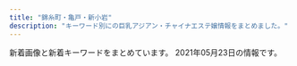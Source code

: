 ```yaml
---
title: "錦糸町・亀戸・新小岩"
description: "キーワード別にの巨乳アジアン・チャイナエステ嬢情報をまとめました。"
---
```


新着画像と新着キーワードをまとめています。
2021年05月23日の情報です。

<DmmAffiliateIns />
<KeywordTable
  shops={
    [
    {
        "station": "JR\u9326\u7cf8\u753a\u99c5\u5357\u53e3",
        "img_links": [
            "http://www.sherry.relaxjp.info/images/s_message.png",
            "http://www.sherry.relaxjp.info/images/m4.jpg",
            "http://www.sherry.relaxjp.info/images/s_news.png",
            "http://www.sherry.relaxjp.info/images/s_top_therapist.png",
            "http://www.sherry.relaxjp.info/images/slider-img001.jpg",
            "http://www.sherry.relaxjp.info/files/004.jpg",
            "http://www.sherry.relaxjp.info/files/005.jpg",
            "http://www.sherry.relaxjp.info/images/m6.jpg",
            "http://www.sherry.relaxjp.info/files/001.jpg",
            "http://www.sherry.relaxjp.info/images/slider-img002.jpg",
            "http://www.sherry.relaxjp.info/files/003.jpg",
            "http://www.sherry.relaxjp.info/files/002.jpg",
            "http://www.sherry.relaxjp.info/images/m1.jpg",
            "http://www.sherry.relaxjp.info/images/m3.jpg",
            "http://www.sherry.relaxjp.info/images/s_pickup.png",
            "http://www.sherry.relaxjp.info/images/m2.jpg"
        ],
        "keywords": {
            "C": 8,
            "D": 24,
            "88": 8,
            "G": 8,
            "86": 16,
            "87": 16
        },
        "name": "SHERRY",
        "url": "http://www.sherry.relaxjp.info/"
    },
    {
        "station": "JR\u65b0\u5c0f\u5ca9\u99c5\u5357\u53e3",
        "url": "http://el-grande.asia/",
        "keywords": {},
        "name": "\u30a8\u30eb\u30b0\u30e9\u30f3\u30c7-elgrande-",
        "img_links": [
            "http://el-grande.asia/img/btn_cast.png",
            "http://el-grande.asia/img/cast/baby-04.jpg",
            "http://el-grande.asia/img/cast/hana-01.jpg",
            "http://el-grande.asia/img/cast/lucy-03.jpg",
            "http://el-grande.asia/img/dagger.png",
            "http://el-grande.asia/img/cast/haru-02.jpg",
            "http://el-grande.asia/img/cast/sara-08.jpg",
            "http://el-grande.asia/img/cast/baby-01.jpg",
            "http://el-grande.asia/img/cast/haru-03.jpg",
            "http://el-grande.asia/img/interior/shower-4.jpg",
            "http://el-grande.asia/img/cast/hana-02.jpg",
            "http://el-grande.asia/img/cast/aki-04.jpg",
            "http://el-grande.asia/img/cast/aki-02.jpg",
            "http://el-grande.asia/img/cast/haru-01.jpg",
            "http://el-grande.asia/img/cast/ki-01.jpg",
            "http://el-grande.asia/img/cast/rey-02.jpg",
            "http://el-grande.asia/img/cast/lucy-01.jpg",
            "http://el-grande.asia/img/cast/mai-03.jpg",
            "http://el-grande.asia/img/cast/aki-03.jpg",
            "http://el-grande.asia/img/interior/corridor-1.jpg",
            "http://el-grande.asia/img/cast/baby-02.jpg",
            "http://el-grande.asia/img/cast/rey-04.jpg",
            "http://el-grande.asia/img/cast/hana-04.jpg",
            "http://el-grande.asia/img/interior/lobby-1.jpg",
            "http://el-grande.asia/img/cast/mai-01.jpg",
            "http://el-grande.asia/img/cast/hana-03.jpg",
            "http://el-grande.asia/img/cast/baby-03.jpg",
            "http://el-grande.asia/img/btn_interior.png",
            "http://el-grande.asia/img/cast/sara-05.jpg",
            "http://el-grande.asia/img/cast/ki-04.jpg",
            "http://el-grande.asia/img/btn_twitter.png",
            "http://el-grande.asia/img/cast/aki-01.jpg",
            "http://el-grande.asia/img/btn_top.png",
            "http://el-grande.asia/img/cast/ki-03.jpg",
            "http://el-grande.asia/img/cast/lucy-04.jpg",
            "http://el-grande.asia/img/cast/rey-01.jpg",
            "http://el-grande.asia/img/cast/sara-06.jpg",
            "http://el-grande.asia/img/cast/mai-04.jpg",
            "http://el-grande.asia/img/cast/haru-04.jpg",
            "http://el-grande.asia/img/cast/lucy-02.jpg",
            "http://el-grande.asia/img/cast/ki-02.jpg"
        ]
    },
    {
        "img_links": [],
        "name": "\u30b9\u30c1\u30e5\u30ef\u306e\u30b9\u30de\u30a4\u30eb",
        "station": "JR\u9326\u7cf8\u753a\u99c5\u5317\u53e3",
        "keywords": {},
        "url": "http://kinshicho-es.xyz/"
    },
    {
        "url": "http://www.kirara.este88.com/",
        "img_links": [
            "http://www.kirara.este88.com/images/sp-line.png",
            "http://www.kirara.este88.com/images/m-tel.png",
            "http://www.kirara.este88.com/gals/yuyu1.jpg",
            "http://www.kirara.este88.com/images/m-foot.png",
            "http://www.kirara.este88.com/gals/miya1.jpg",
            "http://www.kirara.este88.com/images/info.png",
            "http://www.kirara.este88.com/gals/nana1.jpg",
            "http://www.kirara.este88.com/gals/sora1.jpg",
            "http://www.kirara.este88.com/images/sp-staff-list.png",
            "http://www.kirara.este88.com/gals/haru1.jpg"
        ],
        "name": "\u304d\u3089\u3089",
        "station": "JR\u5c0f\u5ca9\u99c5\u5357\u53e3",
        "keywords": {
            "C": 6
        }
    },
    {
        "img_links": [
            "https://kinshicho-mensesthe.net/room/4-s.jpg",
            "https://kinshicho-mensesthe.net/staff2/saki-l1.jpg",
            "https://kinshicho-mensesthe.net/button/blog.png",
            "https://kinshicho-mensesthe.net/staff2/rui-l1.jpg",
            "https://kinshicho-mensesthe.net/staff2/sora-s1.jpg",
            "https://kinshicho-mensesthe.net/images/main1.jpg",
            "https://kinshicho-mensesthe.net/staff2/kokomi-s1.jpg",
            "https://kinshicho-mensesthe.net/room/5-s.jpg",
            "https://kinshicho-mensesthe.net/room/2-l.jpg",
            "https://kinshicho-mensesthe.net/staff2/haruka-l1.jpg",
            "https://kinshicho-mensesthe.net/images/flower.png",
            "https://kinshicho-mensesthe.net/mens-esthe-massage/2020/02/06/satomi-s1.jpg",
            "https://kinshicho-mensesthe.net/staff2/saki-s1.jpg",
            "https://kinshicho-mensesthe.net/mens-esthe-massage/2020/02/06/sora-s1.jpg",
            "https://kinshicho-mensesthe.net/staff2/sakura-l2.jpg",
            "https://kinshicho-mensesthe.net/room/3-s.jpg",
            "https://kinshicho-mensesthe.net/room/6-s.jpg",
            "https://kinshicho-mensesthe.net/room/1-l.jpg",
            "https://kinshicho-mensesthe.net/images/footer-r.png",
            "https://kinshicho-mensesthe.net/staff2/rui-s1.jpg",
            "https://kinshicho-mensesthe.net/images/clear.png",
            "https://kinshicho-mensesthe.net/staff2/yuki-s1.jpg",
            "https://kinshicho-mensesthe.net/room/4-l.jpg",
            "https://kinshicho-mensesthe.net/staff2/yumi-s1.jpg",
            "https://kinshicho-mensesthe.net/staff2/haruka-s1.jpg",
            "https://kinshicho-mensesthe.net/images/header3.png",
            "https://kinshicho-mensesthe.net/staff2/moe-s1.jpg",
            "https://kinshicho-mensesthe.net/button/staff.png",
            "https://kinshicho-mensesthe.net/room/esthe3.jpg",
            "https://kinshicho-mensesthe.net/mens-esthe-massage/2020/01/22/yuki-s1.jpg",
            "https://kinshicho-mensesthe.net/staff2/sora-l1.jpg",
            "https://kinshicho-mensesthe.net/staff2/kiki-l1.jpg",
            "https://kinshicho-mensesthe.net/staff2/yuka-s1.jpg",
            "https://kinshicho-mensesthe.net/room/6-l.jpg",
            "https://kinshicho-mensesthe.net/staff2/mai-s1.jpg",
            "https://kinshicho-mensesthe.net/staff2/mai-l1.jpg",
            "https://kinshicho-mensesthe.net/staff2/sakura-s2.jpg",
            "https://kinshicho-mensesthe.net/room/1-s.jpg",
            "https://kinshicho-mensesthe.net/mens-esthe-massage/2020/10/17/moe-s1.jpg",
            "https://kinshicho-mensesthe.net/images/qrcode.png",
            "https://kinshicho-mensesthe.net/room/esthe1.jpg",
            "https://kinshicho-mensesthe.net/staff2/rika-l1.jpg",
            "https://kinshicho-mensesthe.net/images/main-sp.jpg",
            "https://kinshicho-mensesthe.net/room/2-s.jpg",
            "https://kinshicho-mensesthe.net/room/esthe2.jpg",
            "https://kinshicho-mensesthe.net/staff2/sera-l1.jpg",
            "https://kinshicho-mensesthe.net/button/home.png",
            "https://kinshicho-mensesthe.net/staff2/satomi-l1.jpg",
            "https://kinshicho-mensesthe.net/images/camp.png",
            "https://kinshicho-mensesthe.net/staff2/satomi-s1.jpg",
            "https://kinshicho-mensesthe.net/staff2/rika-s1.jpg",
            "https://kinshicho-mensesthe.net/images/footer-l.png",
            "https://kinshicho-mensesthe.net/staff2/yumi-l1.jpg",
            "https://kinshicho-mensesthe.net/staff2/kiki-s1.jpg",
            "https://kinshicho-mensesthe.net/staff2/yuki-l1.jpg",
            "https://kinshicho-mensesthe.net/staff2/sera-s1.jpg",
            "https://kinshicho-mensesthe.net/room/5-l.jpg",
            "https://kinshicho-mensesthe.net/staff2/kokomi-l1.jpg",
            "https://kinshicho-mensesthe.net/room/3-l.jpg"
        ],
        "keywords": {
            "D": 126,
            "83": 14,
            "C": 70,
            "86": 28,
            "85": 98,
            "88": 14,
            "E": 14,
            "89": 14,
            "87": 28,
            "92": 14
        },
        "station": "JR\u9326\u7cf8\u753a\u99c5\u5317\u53e3",
        "url": "https://kinshicho-mensesthe.net/",
        "name": "KIRARA"
    },
    {
        "name": "\u3086\u304d",
        "station": "JR\u5c0f\u5ca9\u99c5\u5317\u53e3",
        "url": "http://www.sh-yuki.work/",
        "img_links": [
            "http://www.sh-yuki.work/uploads/200110/1-20011013245Y49.jpg",
            "http://www.sh-yuki.work/images/nbj2.jpg",
            "http://www.sh-yuki.work/uploads/200127/1-20012G02404310.jpg",
            "http://www.sh-yuki.work/uploads/200620/1-20062015425B54.jpg",
            "http://www.sh-yuki.work/uploads/191202/1-191202154021200.jpg",
            "http://www.sh-yuki.work/images/top.png",
            "http://www.sh-yuki.work/uploads/201215/1-201215145153M4.jpg",
            "http://www.sh-yuki.work/images/room3.jpg",
            "http://www.sh-yuki.work/images/lanmu3.jpg",
            "http://www.sh-yuki.work/uploads/191021/1-19102116361I39.jpg",
            "http://www.sh-yuki.work/uploads/201214/1-20121416231WV.jpg",
            "http://www.sh-yuki.work/images/s_staff.jpg",
            "http://www.sh-yuki.work/uploads/210216/1-210216154445506.jpg",
            "http://www.sh-yuki.work/uploads/190110/1-1Z110093529363.png",
            "http://www.sh-yuki.work/uploads/200620/1-200620154311K4.jpg",
            "http://www.sh-yuki.work/images/lanmu4.jpg",
            "http://www.sh-yuki.work/uploads/190105/1-1Z105143921224.jpg",
            "http://www.sh-yuki.work/uploads/191028/1-19102Q03S5a4.jpg",
            "http://www.sh-yuki.work/uploads/191006/1-191006105IM24.jpg",
            "http://www.sh-yuki.work/uploads/201214/1-201214162100347.jpg",
            "http://www.sh-yuki.work/images/s_news.jpg",
            "http://www.sh-yuki.work/uploads/200618/1-20061Q6342Y06.jpg",
            "http://www.sh-yuki.work/uploads/190105/1-1Z105143940E6.jpg",
            "http://www.sh-yuki.work/images/mobile.jpg",
            "http://www.sh-yuki.work/images/lanmu5.jpg",
            "http://www.sh-yuki.work/uploads/200713/1-200G3125135C2.jpg",
            "http://www.sh-yuki.work/uploads/200218/1-20021Q359301Q.jpg",
            "http://www.sh-yuki.work/images/lanmu2.jpg",
            "http://www.sh-yuki.work/uploads/190105/1-1Z105143R9539.jpg",
            "http://www.sh-yuki.work/uploads/190105/1-1Z1051440193X.jpg",
            "http://www.sh-yuki.work/uploads/191227/1-19122F93911958.jpg",
            "http://www.sh-yuki.work/uploads/191104/1-1911041I124915.jpg",
            "http://www.sh-yuki.work/images/end.png",
            "http://www.sh-yuki.work/images/room2.jpg",
            "http://www.sh-yuki.work/uploads/200218/1-20021Q3591A57.jpg",
            "http://www.sh-yuki.work/uploads/201215/1-201215145200113.jpg",
            "http://www.sh-yuki.work/uploads/200618/1-20061Q633094V.jpg",
            "http://www.sh-yuki.work/uploads/210216/1-210216154459443.jpg",
            "http://www.sh-yuki.work/uploads/191227/1-19122F94110460.jpg",
            "http://www.sh-yuki.work/images/room4.jpg",
            "http://www.sh-yuki.work/uploads/191006/1-191006105P61Z.jpg",
            "http://www.sh-yuki.work/images/1.jpg",
            "http://www.sh-yuki.work/uploads/200713/1-200G3110344421.jpg",
            "http://www.sh-yuki.work/images/room1.jpg",
            "http://www.sh-yuki.work/uploads/191221/1-191221111A3123.jpg"
        ],
        "keywords": {
            "D": 17,
            "86": 14,
            "88": 1,
            "89": 2
        }
    },
    {
        "url": "https://doraimon.tyo.cm/",
        "img_links": [
            "https://doraimon.tyo.cm/photos/sites/32/2021/05/2021051407405290.jpg",
            "https://doraimon.tyo.cm/photos/sites/32/2021/05/2021052303124736.jpg",
            "https://doraimon.tyo.cm/photos/sites/32/2021/03/2021030207305994.jpg",
            "https://doraimon.tyo.cm/photos/sites/32/2021/03/2021031206553637.jpg",
            "https://doraimon.tyo.cm/images/s_news.jpg",
            "https://doraimon.tyo.cm/images/top.jpg",
            "https://doraimon.tyo.cm/photos/sites/32/2021/03/2021030207304862.jpg",
            "https://doraimon.tyo.cm/images/staff_line.jpg",
            "https://doraimon.tyo.cm/photos/sites/32/2021/03/2021030207310114.jpg",
            "https://doraimon.tyo.cm/photos/sites/32/2021/04/202104070649510.jpg",
            "https://doraimon.tyo.cm/images/mobile.jpg",
            "https://doraimon.tyo.cm/photos/sites/32/2021/04/202104280419564.jpg",
            "https://doraimon.tyo.cm/photos/sites/32/2021/03/2021032301301384.jpg",
            "https://doraimon.tyo.cm/photos/sites/32/2021/03/202103120651532.jpg",
            "https://doraimon.tyo.cm/images/link.jpg",
            "https://doraimon.tyo.cm/photos/sites/32/2021/03/2021032507045669.jpg",
            "https://doraimon.tyo.cm/photos/sites/32/2021/03/2021030207304993.jpg",
            "https://doraimon.tyo.cm/images/s_face.jpg",
            "https://doraimon.tyo.cm/photos/sites/32/2021/05/2021051104372699.jpg"
        ],
        "station": "JR\u4e80\u6238\u99c5\u5317\u53e3",
        "keywords": {
            "87": 1,
            "88": 1,
            "D": 6,
            "85": 1,
            "E": 2,
            "86": 3,
            "83": 2
        },
        "name": "\u30c9\u30e9\u3048\u3082\u3093"
    },
    {
        "name": "Remoon",
        "keywords": {},
        "img_links": [
            "http://yousei.xyz/images/mob.png",
            "http://yousei.xyz/images/g6.jpg",
            "http://yousei.xyz/images/mobile.jpg",
            "http://yousei.xyz/images/g3.jpg",
            "http://yousei.xyz/images/r3.jpg",
            "http://yousei.xyz/images/r2.jpg",
            "http://yousei.xyz/images/g4.jpg",
            "http://yousei.xyz/images/g1.jpg",
            "http://yousei.xyz/images/g5.jpg",
            "http://yousei.xyz/images/r1.jpg",
            "http://yousei.xyz/images/r4.jpg",
            "http://yousei.xyz/images/top.png",
            "http://yousei.xyz/images/recuit.jpg",
            "http://yousei.xyz/images/g2.jpg"
        ],
        "station": "JR\u4e80\u6238\u99c5\u6771\u53e3",
        "url": "http://yousei.xyz/"
    },
    {
        "url": "http://www.o-miyabi.com/",
        "img_links": [
            "http://www.o-miyabi.com/images/index_01.jpg",
            "http://www.o-miyabi.com/images/index_05.jpg",
            "http://www.o-miyabi.com/s/image/nav_manga.png",
            "http://www.o-miyabi.com/images/upload/thumb/6d7987cae648e809.jpg",
            "http://www.o-miyabi.com/images/upload/thumb/928147996b3538a2.jpg",
            "http://www.o-miyabi.com/images/upload/thumb/6fceb6aef71115ac.jpg",
            "http://www.o-miyabi.com/s/images/slider/2.jpg",
            "http://www.o-miyabi.com/s/uploads/02.jpg",
            "http://www.o-miyabi.com/images/index_19.jpg",
            "http://www.o-miyabi.com/s/uploads/04.jpg",
            "http://www.o-miyabi.com/s/images/service_07.png",
            "http://www.o-miyabi.com/images/staff_09.jpg",
            "http://www.o-miyabi.com/s/images/service_03.png",
            "http://www.o-miyabi.com/images/upload/thumb/72ffa1fb925d394b.jpg",
            "http://www.o-miyabi.com/images/upload/thumb/0dc07af1006255fa.jpg",
            "http://www.o-miyabi.com/images/index_10.jpg",
            "http://www.o-miyabi.com/s/images/pc.png",
            "http://www.o-miyabi.com/s/image/nav_cast.png",
            "http://www.o-miyabi.com/images/upload/thumb/db15ea2226867103.jpg",
            "http://www.o-miyabi.com/s/uploads/03.jpg",
            "http://www.o-miyabi.com/images/index_03.jpg",
            "http://www.o-miyabi.com/images/upload/thumb/04d21d82d11bc049.jpg",
            "http://www.o-miyabi.com/s/image/nav_top.png",
            "http://www.o-miyabi.com/images/info_09.jpg",
            "http://www.o-miyabi.com/s/uploads/08.jpg",
            "http://www.o-miyabi.com/images/rec_09.jpg",
            "http://www.o-miyabi.com/images/index_13.jpg",
            "http://www.o-miyabi.com/images/rec.jpg",
            "http://www.o-miyabi.com/images/upload/thumb/ee1f5473198d928e.jpg",
            "http://www.o-miyabi.com/images/upload/thumb/3074da3acdacd1a3.jpg",
            "http://www.o-miyabi.com/s/images/slider/3.jpg",
            "http://www.o-miyabi.com/s/images/okubokomachi.jpg",
            "http://www.o-miyabi.com/s/uploads/06.jpg",
            "http://www.o-miyabi.com/s/image/nav_hotel.png",
            "http://www.o-miyabi.com/images/upload/thumb/e12bb065f2380463.jpg",
            "http://www.o-miyabi.com/images/index_09.jpg",
            "http://www.o-miyabi.com/images/movie_09.jpg",
            "http://www.o-miyabi.com/images/index_02.jpg",
            "http://www.o-miyabi.com/s/images/t2.jpg",
            "http://www.o-miyabi.com/images/index_07.jpg",
            "http://www.o-miyabi.com/images/upload/thumb/57af63e7ff71466b.jpg",
            "http://www.o-miyabi.com/images/info_02.jpg",
            "http://www.o-miyabi.com/s/images/top_2.jpg",
            "http://www.o-miyabi.com/s/images/slider/next.png",
            "http://www.o-miyabi.com/images/upload/thumb/0981f77ac0a1e07f.jpg",
            "http://www.o-miyabi.com/images/index_14.jpg",
            "http://www.o-miyabi.com/s/uploads/07.jpg",
            "http://www.o-miyabi.com/s/uploads/01.jpg",
            "http://www.o-miyabi.com/s/images/service_01.png",
            "http://www.o-miyabi.com/s/image/nav_topics.png",
            "http://www.o-miyabi.com/images/upload/thumb/301c9a35b11a384f.jpg",
            "http://www.o-miyabi.com/images/upload/thumb/1a8371be7358f1df.jpg",
            "http://www.o-miyabi.com/s/images/iphone.png",
            "http://www.o-miyabi.com/s/images/t1.jpg",
            "http://www.o-miyabi.com/s/images/tel.png",
            "http://www.o-miyabi.com/s/images/slider/prev.png",
            "http://www.o-miyabi.com/images/info.jpg",
            "http://www.o-miyabi.com/s/image/nav_sys.png",
            "http://www.o-miyabi.com/s/images/t3.jpg",
            "http://www.o-miyabi.com/images/index_16.jpg",
            "http://www.o-miyabi.com/images/index_06.jpg",
            "http://www.o-miyabi.com/s/images/slider/1.jpg",
            "http://www.o-miyabi.com/girl/01.jpg",
            "http://www.o-miyabi.com/images/upload/thumb/51d074f8f9cdb905.jpg",
            "http://www.o-miyabi.com/images/index_18.jpg",
            "http://www.o-miyabi.com/images/index_04.jpg",
            "http://www.o-miyabi.com/images/upload/thumb/7713de024ddc43e7.jpg"
        ],
        "keywords": {
            "C": 12,
            "89": 6,
            "D": 4,
            "98": 2,
            "84": 2,
            "86": 2,
            "H": 2,
            "85": 4
        },
        "station": "JR\u65b0\u5c0f\u5ca9\u99c5\u5357\u53e3",
        "name": "\u96c5\u82b3"
    },
    {
        "img_links": [
            "http://iyasimori.jpest.net/uploads//sites/37/2021/01/r4-1.jpg",
            "http://iyasimori.jpest.net/uploads//sites/37/2021/01/a2.jpg",
            "http://iyasimori.jpest.net/uploads//sites/37/2021/01/r5.jpg",
            "http://iyasimori.jpest.net/uploads//sites/37/2021/04/g1-2.jpg",
            "http://iyasimori.jpest.net/uploads//sites/37/2021/01/r6.jpg",
            "http://iyasimori.jpest.net/uploads//sites/37/2021/01/g1-3-150x150.jpg",
            "http://iyasimori.jpest.net/uploads//sites/37/2021/04/g1-3-150x150.jpg",
            "http://iyasimori.jpest.net/uploads//sites/37/2021/01/g1-3.jpg",
            "http://iyasimori.jpest.net/uploads//sites/37/2021/01/a.jpg",
            "http://iyasimori.jpest.net/uploads//sites/37/2021/01/g4-150x150.jpg",
            "http://iyasimori.jpest.net/uploads//sites/37/2021/01/g2-2.jpg",
            "http://iyasimori.jpest.net/uploads//sites/37/2021/01/g2-2-150x150.jpg",
            "http://iyasimori.jpest.net/uploads//sites/37/2021/01/g3-2-150x150.jpg",
            "http://iyasimori.jpest.net/uploads//sites/37/2021/01/g5-150x150.jpg",
            "http://iyasimori.jpest.net/uploads//sites/37/2021/01/news01.png",
            "http://iyasimori.jpest.net/uploads//sites/37/2021/01/top.jpg",
            "http://iyasimori.jpest.net/uploads//sites/37/2021/01/bj_03.jpg",
            "http://iyasimori.jpest.net/uploads//sites/37/2021/01/g3-2.jpg",
            "http://iyasimori.jpest.net/uploads//sites/37/2021/01/news03.png",
            "http://iyasimori.jpest.net/uploads//sites/37/2021/04/g1-3.jpg",
            "http://iyasimori.jpest.net/uploads//sites/37/2021/01/tite-staff.jpg",
            "http://iyasimori.jpest.net/uploads//sites/37/2021/01/g4.jpg",
            "http://iyasimori.jpest.net/uploads//sites/37/2021/01/g5.jpg",
            "http://iyasimori.jpest.net/uploads//sites/37/2021/04/g1-2-150x150.jpg",
            "http://iyasimori.jpest.net/uploads//sites/37/2021/01/r3-1.jpg",
            "http://iyasimori.jpest.net/uploads//sites/37/2021/01/mobile.png"
        ],
        "name": "\u7652\u3057\u306e\u68ee",
        "url": "http://iyasimori.jpest.net/",
        "keywords": {},
        "station": "\u9752\u7825\u99c5"
    },
    {
        "url": "http://y-rlx.net/",
        "name": "\u7f8e\u697d",
        "station": "JR\u65b0\u5c0f\u5ca9\u99c5\u5357\u53e3",
        "img_links": [
            "http://y-rlx.net/images/sys.jpg",
            "http://y-rlx.net/images/03.png",
            "http://y-rlx.net/girl/00.jpg",
            "http://y-rlx.net/images/index_14.png",
            "http://y-rlx.net/images/sys_16.jpg",
            "http://y-rlx.net/images/staff_16.jpg",
            "http://y-rlx.net/girl/09a.jpg",
            "http://y-rlx.net/girl/07.jpg",
            "http://y-rlx.net/images/index_23.jpg",
            "http://y-rlx.net/images/index_21.jpg",
            "http://y-rlx.net/images/index_12.jpg",
            "http://y-rlx.net/girl/03a.jpg",
            "http://y-rlx.net/images/acc_16.jpg",
            "http://y-rlx.net/girl/01.jpg",
            "http://y-rlx.net/girl/02.jpg",
            "http://y-rlx.net/images/index_04.png",
            "http://y-rlx.net/images/acc_tit.jpg",
            "http://y-rlx.net/images/index_11.jpg",
            "http://y-rlx.net/images/acc_tit01.jpg",
            "http://y-rlx.net/images/index_02.png",
            "http://y-rlx.net/girl/06.jpg",
            "http://y-rlx.net/images/rec.jpg",
            "http://y-rlx.net/images/index_08.jpg",
            "http://y-rlx.net/images/index_13.jpg",
            "http://y-rlx.net/girl/09.jpg",
            "http://y-rlx.net/girl/05.jpg",
            "http://y-rlx.net/images/index_06.png",
            "http://y-rlx.net/images/01.png",
            "http://y-rlx.net/girl/08.jpg",
            "http://y-rlx.net/images/index_10.jpg",
            "http://y-rlx.net/images/rec_16.jpg",
            "http://y-rlx.net/images/index_19.png",
            "http://y-rlx.net/images/info.png",
            "http://y-rlx.net/girl/03.jpg",
            "http://y-rlx.net/girl/011a.jpg",
            "http://y-rlx.net/images/02.png",
            "http://y-rlx.net/girl/010a.jpg",
            "http://y-rlx.net/girl/07a.jpg",
            "http://y-rlx.net/girl/05a.jpg",
            "http://y-rlx.net/images/line.jpg",
            "http://y-rlx.net/images/index_16.png",
            "http://y-rlx.net/images/rex_16.jpg",
            "http://y-rlx.net/girl/010.jpg",
            "http://y-rlx.net/images/acc_tit03.jpg",
            "http://y-rlx.net/images/index_09.jpg",
            "http://y-rlx.net/girl/011.jpg",
            "http://y-rlx.net/girl/p01.jpg",
            "http://y-rlx.net/images/index_07.png"
        ],
        "keywords": {
            "90": 1,
            "86": 2,
            "87": 1,
            "89": 1,
            "92": 1,
            "95": 2,
            "85": 1,
            "88": 1
        }
    },
    {
        "url": "http://miyabi-aroma.xyz/",
        "station": "JR\u4e80\u6238\u99c5\u6771\u53e3",
        "name": "\u685c",
        "keywords": {
            "C": 7
        },
        "img_links": [
            "http://miyabi-aroma.xyz/images/staff/3/yami.jpg",
            "http://miyabi-aroma.xyz/images/index-rose_04.png",
            "http://miyabi-aroma.xyz/images/staff/3/ami.jpg",
            "http://miyabi-aroma.xyz/images/1801706901.jpg",
            "http://miyabi-aroma.xyz/images/shishu/se2.jpg",
            "http://miyabi-aroma.xyz/images/staff/3/kiki.jpg",
            "http://miyabi-aroma.xyz/images/staff/3/rina2.jpg",
            "http://miyabi-aroma.xyz/images/nav/nav-info.jpg",
            "http://miyabi-aroma.xyz/images/staff/3/miya.jpg",
            "http://miyabi-aroma.xyz/images/nav/nav-job.jpg",
            "http://miyabi-aroma.xyz/images/nav/nav-sys.jpg",
            "http://miyabi-aroma.xyz/images/index-rose_09.png",
            "http://miyabi-aroma.xyz/images/index-rose_02.png",
            "http://miyabi-aroma.xyz/images/3/2.jpg",
            "http://miyabi-aroma.xyz/images/staff/3/miya2.jpg",
            "http://miyabi-aroma.xyz/images/nav/nav-staff.jpg",
            "http://miyabi-aroma.xyz/images/index-rose_13.png",
            "http://miyabi-aroma.xyz/images/3/1.jpg",
            "http://miyabi-aroma.xyz/images/shishu/se1.jpg",
            "http://miyabi-aroma.xyz/images/staff/3/ami2.jpg",
            "http://miyabi-aroma.xyz/images/11.png",
            "http://miyabi-aroma.xyz/images/staff/3/yaya1.jpg",
            "http://miyabi-aroma.xyz/images/index-rose_07.png",
            "http://miyabi-aroma.xyz/images/staff/3/rina.jpg",
            "http://miyabi-aroma.xyz/images/staff/3/yaya2.jpg",
            "http://miyabi-aroma.xyz/images/staff/3/kiki2.jpg"
        ]
    },
    {
        "keywords": {
            "C": 12
        },
        "name": "\u6625\u306e\u82b1",
        "url": "http://harunohana.jpest.net/",
        "img_links": [
            "http://harunohana.jpest.net/uploads//sites/38/elementor/thumbs/g3-p3mbdh0sfjb37s5dl0oi5txkdr5uasv3te8udptyvk.jpg",
            "http://harunohana.jpest.net/uploads//sites/38/2021/02/tel_pickup.png",
            "http://harunohana.jpest.net/uploads//sites/38/elementor/thumbs/c3-p3a4c1sf6l483iry9r6rlk4mpn8la6sbxgemvolfd4.jpg",
            "http://harunohana.jpest.net/uploads//sites/38/2021/03/1.jpg",
            "http://harunohana.jpest.net/uploads//sites/38/2021/02/pick-tit.png",
            "http://harunohana.jpest.net/uploads//sites/38/2021/04/g5.jpg",
            "http://harunohana.jpest.net/uploads//sites/38/2021/02/c5.jpg",
            "http://harunohana.jpest.net/uploads//sites/38/2021/02/c6.jpg",
            "http://harunohana.jpest.net/uploads//sites/38/2021/02/news-tit.png",
            "http://harunohana.jpest.net/uploads//sites/38/2021/02/staff-tit.png",
            "http://harunohana.jpest.net/uploads//sites/38/2021/02/c2.jpg",
            "http://harunohana.jpest.net/uploads//sites/38/elementor/thumbs/g1-p3mbbo5xbyuayorl3qn8vsare61ijopmkh8c9mi4sw.jpg",
            "http://harunohana.jpest.net/uploads//sites/38/2021/02/c4.jpg",
            "http://harunohana.jpest.net/uploads//sites/38/elementor/thumbs/c5-p3a4c3o3k96sqqp7ys00qjnjwezbpkzslpplu8in0o.jpg",
            "http://harunohana.jpest.net/uploads//sites/38/2021/02/tel_top.png",
            "http://harunohana.jpest.net/uploads//sites/38/elementor/thumbs/g5-p5qga8zeagwf7efovdavelljg7lsn1y4eanjgcq0uo.jpg",
            "http://harunohana.jpest.net/uploads//sites/38/2021/02/top-3.png",
            "http://harunohana.jpest.net/uploads//sites/38/2021/02/c1.jpg",
            "http://harunohana.jpest.net/uploads//sites/38/2021/02/info-tit.png",
            "http://harunohana.jpest.net/uploads//sites/38/elementor/thumbs/c1-p3a4bw5e1kwi5v056or06ljv5c0e005xwohq00tseg.jpg",
            "http://harunohana.jpest.net/uploads//sites/38/2021/02/mobile-tit.png",
            "http://harunohana.jpest.net/uploads//sites/38/2021/03/g5.jpg",
            "http://harunohana.jpest.net/uploads//sites/38/2021/02/ditiao-1.png",
            "http://harunohana.jpest.net/uploads//sites/38/2021/02/tel_info.png",
            "http://harunohana.jpest.net/uploads//sites/38/2021/02/c3.jpg",
            "http://harunohana.jpest.net/uploads//sites/38/2021/03/g3.jpg",
            "http://harunohana.jpest.net/uploads//sites/38/2021/02/xian.jpg",
            "http://harunohana.jpest.net/uploads//sites/38/2021/02/tel_staff.png",
            "http://harunohana.jpest.net/uploads//sites/38/elementor/thumbs/g4-p3mbec1gp2hjuwwbjw36y43rzgwycta8xnrv7ujz68.jpg",
            "http://harunohana.jpest.net/uploads//sites/38/elementor/thumbs/g2-p3mbcgd30zwwmzmmj2u1yl6l7q6iyltkocswnxcbm8.jpg",
            "http://harunohana.jpest.net/uploads//sites/38/2021/03/g1.jpg",
            "http://harunohana.jpest.net/uploads//sites/38/2021/02/mobile.jpg",
            "http://harunohana.jpest.net/uploads//sites/38/elementor/thumbs/c2-p3a4by12f8z2t2xevpk9bl2sc3r4fedekxsoykr020.jpg",
            "http://harunohana.jpest.net/uploads//sites/38/2021/03/g2.jpg"
        ],
        "station": "JR\u9326\u7cf8\u753a\u5357\u53e3"
    },
    {
        "name": "\u5c0f\u60aa\u9b54",
        "keywords": {
            "D": 12,
            "E": 3
        },
        "station": "JR\u4e80\u6238\u99c5\u5317\u53e3",
        "url": "https://es-koakuma.com/",
        "img_links": [
            "https://es-koakuma.com/wp-content/themes/este/img/tel_footer.png",
            "https://es-koakuma.com/wp-content/themes/este/img/2.jpg",
            "https://es-koakuma.com/wp-content/uploads/2018/12/876521sakuma.jpg",
            "https://es-koakuma.com/wp-content/themes/este/img/top-img02.png",
            "https://es-koakuma.com/wp-content/uploads/2020/01/87621sakuma.jpg",
            "https://es-koakuma.com/wp-content/themes/este/img/top-img01a.png",
            "https://es-koakuma.com/wp-content/uploads/2018/12/872165sakuma.jpg",
            "https://es-koakuma.com/wp-content/themes/este/img/call.png",
            "https://es-koakuma.com/wp-content/themes/este/img/tel_header.png",
            "https://es-koakuma.com/wp-content/themes/este/img/3.jpg",
            "https://es-koakuma.com/wp-content/uploads/2018/12/212sakuma.jpg",
            "https://es-koakuma.com/wp-content/themes/este/img/1.jpg",
            "https://es-koakuma.com/wp-content/themes/este/img/4.jpg",
            "https://es-koakuma.com/wp-content/themes/este/img/top-img01b.png"
        ]
    },
    {
        "station": "JR\u9326\u7cf8\u753a\u99c5\u5357\u53e3",
        "img_links": [
            "http://dccompanyqoo10.cafe24.com/tiffany/images/top/store_bg.png",
            "http://dccompanyqoo10.cafe24.com/tiffany/images/common/header.png",
            "http://dccompanyqoo10.cafe24.com/tiffany/images/store/store.png"
        ],
        "keywords": {},
        "name": "Cherry",
        "url": "http://cherry-esthe.com/"
    },
    {
        "img_links": [
            "http://biwert.xyz/uploads/180620/1-1P62010193X63.jpg",
            "http://biwert.xyz/templets/default/picture/rec1.png",
            "http://biwert.xyz/uploads/201006/1-2010061A941445.jpg",
            "http://biwert.xyz/uploads/180620/1-1P620101629244.png",
            "http://biwert.xyz/uploads/180620/1-1P62010154K00.png",
            "http://biwert.xyz/templets/default/picture/staff_t.jpg",
            "http://biwert.xyz/uploads/201003/1-2010031G3421X.jpg",
            "http://biwert.xyz/images/1-1P621101232H4.png",
            "http://biwert.xyz/uploads/allimg/180620/1-1P6201013133b.jpg",
            "http://biwert.xyz/uploads/201007/1-20100G4464b26.jpg",
            "http://biwert.xyz/templets/default/picture/head.jpg",
            "http://biwert.xyz/templets/default/picture/interior_t.jpg",
            "http://biwert.xyz/uploads/201003/1-2010031G432629.jpg",
            "http://biwert.xyz/uploads/201003/1-2010031G415110.jpg",
            "http://biwert.xyz/uploads/201003/1-2010031G35C32.jpg",
            "http://biwert.xyz/uploads/201006/1-2010061F032C0.jpg",
            "http://biwert.xyz/uploads/allimg/180620/1-1P620101640O8.png",
            "http://biwert.xyz/uploads/201109/1-201109141105216.jpg",
            "http://biwert.xyz/templets/default/picture/news.jpg"
        ],
        "keywords": {
            "E": 18,
            "G": 9
        },
        "url": "http://biwert.xyz/",
        "station": "JR\u5c0f\u5ca9\u99c5\u5317\u53e3",
        "name": "\u4e00\u6642"
    },
    {
        "station": "JR\u65b0\u5c0f\u5ca9\u99c5\u5357\u53e3",
        "img_links": [
            "http://www.himawari-shinkoiwa.com/img/tel.png",
            "http://www.himawari-shinkoiwa.com/img/btn_blog.png",
            "http://www.himawari-shinkoiwa.com/img/goback.jpg",
            "http://www.himawari-shinkoiwa.com/img/btn_side_mobile.jpg",
            "http://www.himawari-shinkoiwa.com/files/004-02.jpg",
            "http://www.himawari-shinkoiwa.com/img/pickup.jpg",
            "http://www.himawari-shinkoiwa.com/images/slider/3.jpg",
            "http://www.himawari-shinkoiwa.com/images/slider/1.jpg",
            "http://www.himawari-shinkoiwa.com/img/move.jpg",
            "http://www.himawari-shinkoiwa.com/files/004.jpg",
            "http://www.himawari-shinkoiwa.com/img/ttl_move.png",
            "http://www.himawari-shinkoiwa.com/img/ttl_news.png",
            "http://www.himawari-shinkoiwa.com/files/005-02.jpg",
            "http://www.himawari-shinkoiwa.com/files/001-02.jpg",
            "http://www.himawari-shinkoiwa.com/img/ttl_info.png",
            "http://www.himawari-shinkoiwa.com/files/001.jpg",
            "http://www.himawari-shinkoiwa.com/images/slider/2.jpg",
            "http://www.himawari-shinkoiwa.com/images/line.png",
            "http://www.himawari-shinkoiwa.com/files/005.jpg"
        ],
        "url": "http://www.himawari-shinkoiwa.com/",
        "name": "\u3072\u307e\u308f\u308a",
        "keywords": {
            "D": 6,
            "C": 11,
            "87": 2,
            "86": 4
        }
    },
    {
        "name": "\u30ea\u30e9\u30c3\u30af\u30b9\u306e\u68ee",
        "url": "http://ipidiw.com/relaxnomori/",
        "keywords": {
            "93": 1,
            "90": 2,
            "86": 1
        },
        "station": "\u68ee\u4e0b\u99c5A4\u53e3",
        "img_links": [
            "http://ipidiw.com/relaxnomori/user_data/00000020.jpg",
            "http://ipidiw.com/relaxnomori/images/rem.jpg",
            "http://ipidiw.com/relaxnomori/user_data/00000018.jpg",
            "http://ipidiw.com/relaxnomori/images/staff_t.jpg",
            "http://ipidiw.com/relaxnomori/images/interior_t.jpg",
            "http://ipidiw.com/relaxnomori/user_data/00000019.jpg",
            "http://ipidiw.com/relaxnomori/images/tt.jpg",
            "http://ipidiw.com/relaxnomori/user_data/00000017.jpg",
            "http://ipidiw.com/relaxnomori/images/news.jpg",
            "http://ipidiw.com/relaxnomori/images/mobile.jpg",
            "http://ipidiw.com/relaxnomori/images/interior.png",
            "http://ipidiw.com/relaxnomori/images/tp.png"
        ]
    },
    {
        "img_links": [
            "https://awa-akasuri.jp/wp-content/uploads/2020/09/awawa400x400-270x174.png",
            "https://awa-akasuri.jp/wp-content/uploads/2020/01/rika24_1.png",
            "https://awa-akasuri.jp/wp-content/uploads/2020/09/3_pc.png",
            "https://awa-akasuri.jp/wp-content/uploads/2020/01/kokomi_1.jpg",
            "https://awa-akasuri.jp/wp-content/uploads/2020/01/yuki26.png",
            "https://awa-akasuri.jp/wp-content/uploads/2020/01/mai1_1.jpg",
            "https://awa-akasuri.jp/wp-content/uploads/2020/01/mika21.png",
            "https://awa-akasuri.jp/wp-content/uploads/2020/01/tomo25.png",
            "https://awa-akasuri.jp/wp-content/uploads/2020/01/yumi22.png",
            "https://awa-akasuri.jp/wp-content/uploads/2020/09/1_sp.png",
            "https://awa-akasuri.jp/wp-content/uploads/2020/09/awawa400x400.png",
            "https://awa-akasuri.jp/wp-content/uploads/2020/09/2_pc.png",
            "https://awa-akasuri.jp/wp-content/uploads/2020/09/4_pc.png",
            "https://awa-akasuri.jp/wp-content/uploads/2020/09/1_pc.png",
            "https://awa-akasuri.jp/wp-content/uploads/2020/09/sora.png",
            "https://awa-akasuri.jp/wp-content/uploads/2020/09/2_sp.png",
            "https://awa-akasuri.jp/wp-content/uploads/2020/09/5_pc.png",
            "https://awa-akasuri.jp/wp-content/uploads/2020/01/aya22.png",
            "https://awa-akasuri.jp/wp-content/uploads/2020/09/movie.png"
        ],
        "name": "\u3042\u308f\u308f",
        "keywords": {
            "86": 12,
            "85": 24,
            "\u30bb\u30af\u30b7\u30fc": 10,
            "88": 24,
            "D": 96,
            "C": 12,
            "87": 48
        },
        "station": "JR\u9326\u7cf8\u753a\u99c5\u5357\u53e3",
        "url": "https://awa-akasuri.jp/"
    },
    {
        "img_links": [
            "https://iyashinoizumi.com/wp-content/uploads/5AA02D30-2C43-42C1-BE02-48E5A5C27E91-226x300.jpeg",
            "https://iyashinoizumi.com/wp-content/uploads/2019/06/2DD3549C-F937-441D-B0E3-E26520ACFABD-e1559410733851.jpeg",
            "https://iyashinoizumi.com/wp-content/uploads/0731EF09-7405-4B36-8468-B17A307EB894-197x300.jpeg",
            "https://iyashinoizumi.com/wp-content/uploads/9B89E764-B754-425D-A9AC-BB5566FA6AC4-270x300.jpeg",
            "https://iyashinoizumi.com/wp-content/uploads/2019/06/momoko1.jpg",
            "https://iyashinoizumi.com/wp-content/uploads/0731EF09-7405-4B36-8468-B17A307EB894-e1579436226478.jpeg",
            "https://iyashinoizumi.com/wp-content/uploads/2019/06/43D6BE9C-43F6-45C2-95E5-E775CE725D67.jpeg",
            "https://iyashinoizumi.com/wp-content/uploads/hiruwari.png",
            "https://iyashinoizumi.com/wp-content/uploads/2019/06/50CD669B-0FFA-4734-B898-EB3D53E95C21.jpeg",
            "https://iyashinoizumi.com/wp-content/uploads/5AA02D30-2C43-42C1-BE02-48E5A5C27E91.jpeg",
            "https://iyashinoizumi.com/wp-content/uploads/2019/06/5293C707-270F-4802-8168-1493DA07DDAE.jpeg",
            "https://iyashinoizumi.com/wp-content/uploads/2019/06/001.jpg",
            "https://iyashinoizumi.com/wp-content/uploads/7208DC4D-6E47-49CE-B1C0-3607E54E114B.jpeg",
            "https://iyashinoizumi.com/wp-content/uploads/rin.jpg",
            "https://iyashinoizumi.com/wp-content/uploads/9B89E764-B754-425D-A9AC-BB5566FA6AC4.jpeg",
            "https://iyashinoizumi.com/wp-content/uploads/7208DC4D-6E47-49CE-B1C0-3607E54E114B-210x300.jpeg",
            "https://iyashinoizumi.com/wp-content/uploads/0731EF09-7405-4B36-8468-B17A307EB894.jpeg"
        ],
        "station": "JR\u9326\u7cf8\u753a\u99c5\u5317\u53e3",
        "name": "\u7652\u3057\u306e\u6cc9",
        "keywords": {
            "\u30bb\u30af\u30b7\u30fc": 2
        },
        "url": "https://iyashinoizumi.com/"
    },
    {
        "name": "Aria\uff5e\u30a2\u30ea\u30a2\uff5e",
        "keywords": {},
        "img_links": [
            "http://aria.tokyo-relaxtime.asia/img/cast/aki-04.jpg",
            "http://aria.tokyo-relaxtime.asia/img/cast/rina-03.jpg",
            "http://aria.tokyo-relaxtime.asia/img/cast/rina-02.jpg",
            "http://aria.tokyo-relaxtime.asia/img/cast/miki-01.jpg",
            "http://aria.tokyo-relaxtime.asia/img/cast/coco-03.jpg",
            "http://aria.tokyo-relaxtime.asia/img/cast/nana-04.jpg",
            "http://aria.tokyo-relaxtime.asia/img/cast/apple-03.jpg",
            "http://aria.tokyo-relaxtime.asia/img/cast/coco-02.jpg",
            "http://aria.tokyo-relaxtime.asia/img/slick/st-3.jpg",
            "http://aria.tokyo-relaxtime.asia/img/cast/yaya-04.jpg",
            "http://aria.tokyo-relaxtime.asia/img/cast/yuri-03.jpg",
            "http://aria.tokyo-relaxtime.asia/img/cast/risa-02.jpg",
            "http://aria.tokyo-relaxtime.asia/img/cast/nana-01.jpg",
            "http://aria.tokyo-relaxtime.asia/img/cast/yumi-01.jpg",
            "http://aria.tokyo-relaxtime.asia/img/cast/rina-04.jpg",
            "http://aria.tokyo-relaxtime.asia/img/slick/st-2.jpg",
            "http://aria.tokyo-relaxtime.asia/img/cast/aki-03.jpg",
            "http://aria.tokyo-relaxtime.asia/img/cast/aki-02.jpg",
            "http://aria.tokyo-relaxtime.asia/img/cast/aya-02.jpg",
            "http://aria.tokyo-relaxtime.asia/img/cast/nana-03.jpg",
            "http://aria.tokyo-relaxtime.asia/img/interior/lobby-1.jpg",
            "http://aria.tokyo-relaxtime.asia/img/cast/yaya-01.jpg",
            "http://aria.tokyo-relaxtime.asia/img/cast/rina-01.jpg",
            "http://aria.tokyo-relaxtime.asia/img/cast/yuri-04.jpg",
            "http://aria.tokyo-relaxtime.asia/img/cast/apple-04.jpg",
            "http://aria.tokyo-relaxtime.asia/img/cast/yaya-02.jpg",
            "http://aria.tokyo-relaxtime.asia/img/cast/yumi-02.jpg",
            "http://aria.tokyo-relaxtime.asia/img/cast/yumi-04.jpg",
            "http://aria.tokyo-relaxtime.asia/img/cast/yuri-01.jpg",
            "http://aria.tokyo-relaxtime.asia/img/cast/aya-03.jpg",
            "http://aria.tokyo-relaxtime.asia/img/cast/apple-02.jpg",
            "http://aria.tokyo-relaxtime.asia/img/cast/nana-02.jpg",
            "http://aria.tokyo-relaxtime.asia/img/cast/coco-04.jpg",
            "http://aria.tokyo-relaxtime.asia/img/interior/corridor-1.jpg",
            "http://aria.tokyo-relaxtime.asia/img/cast/yumi-03.jpg",
            "http://aria.tokyo-relaxtime.asia/img/slick/st-4.jpg",
            "http://aria.tokyo-relaxtime.asia/img/cast/coco-01.jpg",
            "http://aria.tokyo-relaxtime.asia/img/cast/risa-04.jpg",
            "http://aria.tokyo-relaxtime.asia/img/cast/yaya-03.jpg",
            "http://aria.tokyo-relaxtime.asia/img/cast/risa-01.jpg",
            "http://aria.tokyo-relaxtime.asia/img/cast/aya-04.jpg",
            "http://aria.tokyo-relaxtime.asia/img/cast/miki-03.jpg",
            "http://aria.tokyo-relaxtime.asia/img/cast/risa-03.jpg",
            "http://aria.tokyo-relaxtime.asia/img/cast/miki-04.jpg",
            "http://aria.tokyo-relaxtime.asia/img/slick/st-1.jpg",
            "http://aria.tokyo-relaxtime.asia/img/slick/st-5.jpg",
            "http://aria.tokyo-relaxtime.asia/img/cast/miki-02.jpg",
            "http://aria.tokyo-relaxtime.asia/img/cast/aki-01.jpg",
            "http://aria.tokyo-relaxtime.asia/img/cast/aya-01.jpg",
            "http://aria.tokyo-relaxtime.asia/img/cast/apple-01.jpg"
        ],
        "url": "http://aria.tokyo-relaxtime.asia/",
        "station": "JR\u5c0f\u5ca9\u99c5\u5317\u53e3"
    },
    {
        "url": "http://mariabella.ies.fun/",
        "name": "\u30de\u30ea\u30a2\u30d9\u30fc\u30e9",
        "keywords": {},
        "img_links": [],
        "station": "JR\u5c0f\u5ca9\u99c5\u5317\u53e3"
    },
    {
        "img_links": [
            "http://hani-est.xyz/images/g5.jpg",
            "http://hani-est.xyz/images/banna1.jpg",
            "http://hani-est.xyz/images/banna2.jpg",
            "http://hani-est.xyz/images/zi-service.png",
            "http://hani-est.xyz/images/g1.jpg",
            "http://hani-est.xyz/images/g6.jpg",
            "http://hani-est.xyz/images/g4.jpg",
            "http://hani-est.xyz/images/a1.jpg",
            "http://hani-est.xyz/images/zi-newface.png",
            "http://hani-est.xyz/images/g2.jpg",
            "http://hani-est.xyz/images/new1.jpg",
            "http://hani-est.xyz/images/aoyi.jpg",
            "http://hani-est.xyz/images/zi-staff.png",
            "http://hani-est.xyz/images/zi-pri.png",
            "http://hani-est.xyz/images/zi-ao.png",
            "http://hani-est.xyz/images/top.jpg",
            "http://hani-est.xyz/images/banna.jpg",
            "http://hani-est.xyz/images/g8.jpg"
        ],
        "url": "http://hani-est.xyz/",
        "name": "\u871c\u82b1",
        "station": "\u897f\u5927\u5cf6\u99c5A1\u51fa\u53e3",
        "keywords": {
            "\u5de8\u4e73": 10,
            "\u4e73": 10,
            "C": 41,
            "83": 10,
            "90": 20,
            "82": 10,
            "94": 10,
            "E": 10
        }
    },
    {
        "name": "\u68ee",
        "url": "http://mori.me-es.com/",
        "img_links": [
            "http://mori.me-es.com/images/sub_28.jpg",
            "http://mori.me-es.com/images/index_29.jpg",
            "http://mori.me-es.com/images/index_30.jpg",
            "http://mori.me-es.com/images/index_18.jpg",
            "http://mori.me-es.com/images/index_16.jpg",
            "http://mori.me-es.com/images/rec.jpg",
            "http://mori.me-es.com/images/info.jpg",
            "http://mori.me-es.com/images/index_01.jpg",
            "http://mori.me-es.com/images/index_12.jpg",
            "http://mori.me-es.com/images/index_20.jpg",
            "http://mori.me-es.com/images/index_25.jpg",
            "http://mori.me-es.com/images/index_08.jpg",
            "http://mori.me-es.com/girls/04.jpg",
            "http://mori.me-es.com/images/index_10.jpg",
            "http://mori.me-es.com/girls/03.jpg",
            "http://mori.me-es.com/images/index_19.jpg",
            "http://mori.me-es.com/images/index_27.jpg",
            "http://mori.me-es.com/images/index_15.jpg",
            "http://mori.me-es.com/images/index_22.jpg",
            "http://mori.me-es.com/girls/02.jpg",
            "http://mori.me-es.com/images/index_26.jpg",
            "http://mori.me-es.com/images/index_05.jpg",
            "http://mori.me-es.com/images/index_17.jpg",
            "http://mori.me-es.com/images/index_09.jpg",
            "http://mori.me-es.com/girls/06.jpg",
            "http://mori.me-es.com/girls/04a.jpg",
            "http://mori.me-es.com/images/staff_15.jpg",
            "http://mori.me-es.com/girls/00.jpg",
            "http://mori.me-es.com/images/info_15.jpg",
            "http://mori.me-es.com/images/index_07.jpg",
            "http://mori.me-es.com/images/index_24.jpg",
            "http://mori.me-es.com/girls/05.jpg",
            "http://mori.me-es.com/images/index_04.jpg",
            "http://mori.me-es.com/girls/08a.jpg",
            "http://mori.me-es.com/images/index_28.jpg",
            "http://mori.me-es.com/images/index_02.jpg",
            "http://mori.me-es.com/girls/08.jpg",
            "http://mori.me-es.com/images/index_13.jpg",
            "http://mori.me-es.com/images/index_06.jpg",
            "http://mori.me-es.com/girls/01.jpg",
            "http://mori.me-es.com/images/index_03.jpg",
            "http://mori.me-es.com/images/index_21.jpg",
            "http://mori.me-es.com/images/rec_15.jpg",
            "http://mori.me-es.com/girls/07.jpg"
        ],
        "station": "JR\u65b0\u5c0f\u5ca9\u99c5\u5317\u53e3",
        "keywords": {
            "C": 7,
            "87": 1,
            "85": 3,
            "90": 1,
            "86": 3,
            "88": 1
        }
    },
    {
        "keywords": {
            "83": 6,
            "C": 15,
            "D": 24,
            "86": 12,
            "85": 12
        },
        "name": "\u685c\u82b1",
        "img_links": [
            "http://yukinosakura.tyo.cm/images/s_news.jpg",
            "http://yukinosakura.tyo.cm/images/room2.jpg",
            "http://yukinosakura.tyo.cm/images/s_shedule.jpg",
            "http://yukinosakura.tyo.cm/images/mobile.jpg",
            "http://yukinosakura.a2.webnavi.work/upload/sites/72/2020/04/2020040708052434.jpg",
            "http://yukinosakura.tyo.cm/images/s_staff.jpg",
            "http://yukinosakura.a2.webnavi.work/upload/sites/72/2020/04/2020040708052353.jpg",
            "http://yukinosakura.tyo.cm/images/top.jpg",
            "http://yukinosakura.a2.webnavi.work/upload/sites/72/2020/04/2020040708052241.jpg",
            "http://yukinosakura.a2.webnavi.work/upload/sites/72/2020/04/2020040708052118.jpg",
            "http://yukinosakura.tyo.cm/images/room4.jpg",
            "http://yukinosakura.tyo.cm/images/room3.jpg",
            "http://yukinosakura.a2.webnavi.work/upload/sites/72/2020/04/2020040708052456.jpg",
            "http://yukinosakura.tyo.cm/images/room1.jpg"
        ],
        "url": "http://yukinosakura.tyo.cm/",
        "station": "JR\u4e80\u6238\u99c5\u5317\u53e3"
    },
    {
        "img_links": [
            "http://kinshichoesute.xyz/staff/hitomi/02.png",
            "http://kinshichoesute.xyz/img/nav-004.png",
            "http://kinshichoesute.xyz/img/nav-003.png",
            "http://kinshichoesute.xyz/img/nav-006.png",
            "http://kinshichoesute.xyz/img/nav-005.png",
            "http://kinshichoesute.xyz/staff/hitomi/01.png",
            "http://kinshichoesute.xyz/staff/aya/01.png",
            "http://kinshichoesute.xyz/staff/nana/01.png",
            "http://kinshichoesute.xyz/img/no.png",
            "http://kinshichoesute.xyz/img/stt.jpg",
            "http://kinshichoesute.xyz/img/tel.png",
            "http://kinshichoesute.xyz/staff/mimi/01.png",
            "http://kinshichoesute.xyz/staff/kaori/01.png",
            "http://kinshichoesute.xyz/staff/ai/01.png",
            "http://kinshichoesute.xyz/img/nav-001.png",
            "http://kinshichoesute.xyz/img/stb.jpg",
            "http://kinshichoesute.xyz/img/nav-002.png"
        ],
        "station": "JR\u9326\u7cf8\u753a\u99c5",
        "url": "http://kinshichoesute.xyz/",
        "keywords": {},
        "name": "Forever \uff5e\u30d5\u30a9\u30fc\u30a8\u30d0\u30fc\uff5e"
    },
    {
        "img_links": [
            "http://iyashi.sweet-relaxation.com/img/slick/sl-4.jpg",
            "http://iyashi.sweet-relaxation.com/img/cast/ran-01.jpg",
            "http://iyashi.sweet-relaxation.com/img/cast/olive-03.jpg",
            "http://iyashi.sweet-relaxation.com/img/slick/sl-7.jpg",
            "http://iyashi.sweet-relaxation.com/img/slick/sl-2.jpg",
            "http://iyashi.sweet-relaxation.com/img/cast/eri-03.jpg",
            "http://iyashi.sweet-relaxation.com/img/cast/ran-02.jpg",
            "http://iyashi.sweet-relaxation.com/img/cast/ran-03.jpg",
            "http://iyashi.sweet-relaxation.com/img/treatment/body-01.jpg",
            "http://iyashi.sweet-relaxation.com/img/treatment/ashitsubo-01.jpg",
            "http://iyashi.sweet-relaxation.com/img/slick/sl-1.jpg",
            "http://iyashi.sweet-relaxation.com/img/cast/lisa-01.jpg",
            "http://iyashi.sweet-relaxation.com/img/cast/olive-01.jpg",
            "http://iyashi.sweet-relaxation.com/img/cast/yaya-01.jpg",
            "http://iyashi.sweet-relaxation.com/img/cast/olive-02.jpg",
            "http://iyashi.sweet-relaxation.com/img/slick/sl-5.jpg",
            "http://iyashi.sweet-relaxation.com/img/slick/sl-6.jpg",
            "http://iyashi.sweet-relaxation.com/img/cast/lisa-02.jpg",
            "http://iyashi.sweet-relaxation.com/img/cast/lisa-03.jpg",
            "http://iyashi.sweet-relaxation.com/img/cast/yaya-02.jpg",
            "http://iyashi.sweet-relaxation.com/img/cast/yaya-03.jpg",
            "http://iyashi.sweet-relaxation.com/img/slick/sl-3.jpg",
            "http://iyashi.sweet-relaxation.com/img/treatment/aroma-01.jpg",
            "http://iyashi.sweet-relaxation.com/img/cast/eri-02.jpg",
            "http://iyashi.sweet-relaxation.com/img/cast/eri-01.jpg"
        ],
        "url": "http://iyashi.sweet-relaxation.com/",
        "station": "JR\u4e80\u6238\u99c5\u6771\u53e3",
        "name": "\u7652 IYASHI",
        "keywords": {}
    },
    {
        "name": "Lucky\uff5e\u30e9\u30c3\u30ad\u30fc\uff5e",
        "url": "http://www.es-raku.link/",
        "station": "JR\u9326\u7cf8\u753a\u99c5\u5357\u53e3",
        "keywords": {},
        "img_links": [
            "http://www.es-raku.link/staff/kaori.jpg",
            "http://www.es-raku.link/img/riri1.jpg",
            "http://www.es-raku.link/staff/lucky.jpg",
            "http://www.es-raku.link/staff/ayaka.jpg",
            "http://www.es-raku.link/img/yuki1.jpg",
            "http://www.es-raku.link/images/menu/top.png",
            "http://www.es-raku.link/images/news.jpg",
            "http://www.es-raku.link/images/3.jpg",
            "http://www.es-raku.link/images/9.jpg",
            "http://www.es-raku.link/staff/yuki.jpg",
            "http://www.es-raku.link/images/7.jpg",
            "http://www.es-raku.link/img/kaori1.jpg",
            "http://www.es-raku.link/images/6.jpg",
            "http://www.es-raku.link/staff/riri.jpg",
            "http://www.es-raku.link/images/int1.png",
            "http://www.es-raku.link/images/r1.jpg",
            "http://www.es-raku.link/images/mobile.jpg",
            "http://www.es-raku.link/images/sys1.jpg",
            "http://www.es-raku.link/img/ayaka1.jpg",
            "http://www.es-raku.link/images/rtel.jpg",
            "http://www.es-raku.link/images/head.png",
            "http://www.es-raku.link/staff/mai.jpg",
            "http://www.es-raku.link/images/8.jpg",
            "http://www.es-raku.link/images/2.jpg",
            "http://www.es-raku.link/images/int2.png",
            "http://www.es-raku.link/images/interior_t.png",
            "http://www.es-raku.link/images/r2.jpg",
            "http://www.es-raku.link/img/lucky1.jpg",
            "http://www.es-raku.link/img/mai1.jpg",
            "http://www.es-raku.link/images/menu/interior.png",
            "http://www.es-raku.link/images/menu/staff.png",
            "http://www.es-raku.link/images/tel.jpg",
            "http://www.es-raku.link/img/ruru1.jpg",
            "http://www.es-raku.link/images/line.png",
            "http://www.es-raku.link/images/list.jpg",
            "http://www.es-raku.link/images/1.jpg",
            "http://www.es-raku.link/images/staff_t.png",
            "http://www.es-raku.link/staff/ruru.jpg"
        ]
    },
    {
        "name": "\u604b\u59eb",
        "station": "JR\u4e80\u6238\u99c5\u5317\u53e3",
        "url": "http://cpienakada.com/",
        "keywords": {
            "C": 1,
            "86": 1,
            "D": 4
        },
        "img_links": [
            "http://cpienakada.com/upload/202104/1617264788.jpg",
            "http://cpienakada.com/upload/202104/thumb/1617264919.jpg",
            "http://cpienakada.com/upload/202104/1617264609.jpg",
            "http://cpienakada.com/upload/202104/thumb/1617264609.jpg",
            "http://cpienakada.com/upload/202104/thumb/1617264407.jpg",
            "http://cpienakada.com/upload/202104/thumb_dis/1617264609.jpg",
            "http://cpienakada.com/upload/202103/1617174846.jpg",
            "http://cpienakada.com/upload/202103/1617175559.jpg",
            "http://cpienakada.com/upload/202104/1617264407.jpg",
            "http://cpienakada.com/upload/images/20210331_151305.jpg",
            "http://cpienakada.com/upload/202104/thumb_dis/1617264788.jpg",
            "http://cpienakada.com/upload/202104/thumb_dis/1617331988.jpg",
            "http://cpienakada.com/upload/202103/1617175265.jpg",
            "http://cpienakada.com/upload/images/20210331_153515.png",
            "http://cpienakada.com/upload/202104/thumb/1617264788.jpg",
            "http://cpienakada.com/upload/images/20210402_094656.jpg",
            "http://cpienakada.com/upload/202104/thumb/1617331988.jpg",
            "http://cpienakada.com/upload/202104/thumb_dis/1617264407.jpg",
            "http://cpienakada.com/upload/images/20210331_151639.jpg",
            "http://cpienakada.com/upload/202104/1617331988.jpg",
            "http://cpienakada.com/upload/images/20210331_153453.jpg",
            "http://cpienakada.com/upload/202103/1617174691.jpg",
            "http://cpienakada.com/upload/202104/1617264919.jpg",
            "http://cpienakada.com/upload/202104/thumb_dis/1617264919.jpg"
        ]
    },
    {
        "img_links": [
            "http://www.es-royal.click/img/nana1.jpg",
            "http://www.es-royal.click/img/aya1.jpg",
            "http://www.es-royal.click/images/head.jpg",
            "http://www.es-royal.click/images/b3.jpg",
            "http://www.es-royal.click/images/9.jpg",
            "http://www.es-royal.click/images/int1.png",
            "http://www.es-royal.click/images/staff_t.jpg",
            "http://www.es-royal.click/images/8.jpg",
            "http://www.es-royal.click/images/mobile.jpg",
            "http://www.es-royal.click/images/ta.jpg",
            "http://www.es-royal.click/img/miyuki1.jpg",
            "http://www.es-royal.click/images/b2.jpg",
            "http://www.es-royal.click/images/news.png",
            "http://www.es-royal.click/images/interior_t.jpg",
            "http://www.es-royal.click/images/int2.png",
            "http://www.es-royal.click/images/5.jpg",
            "http://www.es-royal.click/img/mimi1.jpg",
            "http://www.es-royal.click/images/6.jpg",
            "http://www.es-royal.click/images/7.jpg",
            "http://www.es-royal.click/images/4.jpg",
            "http://www.es-royal.click/images/1.jpg",
            "http://www.es-royal.click/img/ego1.jpg",
            "http://www.es-royal.click/img/emi1.jpg",
            "http://www.es-royal.click/images/b1.jpg",
            "http://www.es-royal.click/images/main_footer.jpg",
            "http://www.es-royal.click/images/s1.png",
            "http://www.es-royal.click/images/sys1.png",
            "http://www.es-royal.click/images/main_top.jpg",
            "http://www.es-royal.click/img/momo1.jpg",
            "http://www.es-royal.click/img/momo2.jpg"
        ],
        "url": "http://www.es-royal.click/",
        "keywords": {},
        "name": "\u5e78\u305b",
        "station": "\u4eac\u6210\u7acb\u77f3\u99c5\u5317\u53e3"
    },
    {
        "keywords": {},
        "img_links": [
            "http://k-yorocobi.com/images/bar-news.png",
            "http://k-yorocobi.com/staff/s-emi.jpg",
            "http://k-yorocobi.com/images/c-interior.png",
            "http://k-yorocobi.com/pic/pic1.jpg",
            "http://k-yorocobi.com/images/bar-interior.png",
            "http://k-yorocobi.com/staff/s-yuyu.jpg",
            "http://k-yorocobi.com/images/c-top.png",
            "http://k-yorocobi.com/pic/pic4.jpg",
            "http://k-yorocobi.com/images/bill.jpg",
            "http://k-yorocobi.com/staff/s-rina.jpg",
            "http://k-yorocobi.com/staff/s-tika.jpg",
            "http://k-yorocobi.com/images/bar-pickup.png",
            "http://k-yorocobi.com/images/footer.png",
            "http://k-yorocobi.com/images/c-staff.png",
            "http://k-yorocobi.com/images/bar-staff.png",
            "http://k-yorocobi.com/images/b-awaawa.png",
            "http://k-yorocobi.com/pic/pic3.jpg",
            "http://k-yorocobi.com/images/bar-cam.png",
            "http://k-yorocobi.com/images/b-tel.png",
            "http://k-yorocobi.com/pic/pic2.jpg",
            "http://k-yorocobi.com/images/b-movie.png",
            "http://k-yorocobi.com/images/b-mobile.png"
        ],
        "name": "\u3088\u308d\u3053\u3073",
        "url": "http://k-yorocobi.com/",
        "station": "JR\u9326\u7cf8\u753a\u99c5\u5317\u53e3"
    },
    {
        "name": "\u842c\u751f\u697c",
        "img_links": [
            "https://kameido-massage.com/images/header3.png",
            "https://kameido-massage.com/images/footer-r.png",
            "https://kameido-massage.com/2019/12/25/mika-s1.jpg",
            "https://kameido-massage.com/images/flower.png",
            "https://kameido-massage.com/icon/line.png",
            "https://kameido-massage.com/2019/10/29/yuri-s1.jpg",
            "https://kameido-massage.com/staff/yuna-l1.jpg",
            "https://kameido-massage.com/2021/03/23/aki-s1.jpg",
            "https://kameido-massage.com/2020/03/28/nana-s1.jpg",
            "https://kameido-massage.com/images/main-small.jpg",
            "https://kameido-massage.com/staff/nana-l1.jpg",
            "https://kameido-massage.com/staff/yuki-l1.jpg",
            "https://kameido-massage.com/images/clear.png",
            "https://kameido-massage.com/staff/aki-l1.jpg",
            "https://kameido-massage.com/2019/11/02/yuka-s1.jpg",
            "https://kameido-massage.com/staff/yuki-s1.jpg",
            "https://kameido-massage.com/images/main-top.jpg",
            "https://kameido-massage.com/images/main-sp.jpg",
            "https://kameido-massage.com/staff/nana-s1.jpg",
            "https://kameido-massage.com/icon/facebook.png",
            "https://kameido-massage.com/images/top2.jpg",
            "https://kameido-massage.com/2021/04/28/yuna-s1.jpg",
            "https://scdn.line-apps.com/n/line_add_friends/btn/ja.png",
            "https://kameido-massage.com/link/mens-esthe.png",
            "https://kameido-massage.com/room/room-l5.jpg",
            "https://kameido-massage.com/images/qrcode.png",
            "https://kameido-massage.com/button/home.png",
            "https://kameido-massage.com/button/blog.png",
            "https://kameido-massage.com/room/room-l6.jpg",
            "https://kameido-massage.com/room/room-l2.jpg",
            "https://kameido-massage.com/2020/07/17/mika-s1.jpg",
            "https://kameido-massage.com/room/room-l3.jpg",
            "https://kameido-massage.com/2020/05/15/kazumi-s1.jpg",
            "https://kameido-massage.com/menu/staff.png",
            "https://kameido-massage.com/menu/info.png",
            "https://kameido-massage.com/staff/yuna-s1.jpg",
            "https://kameido-massage.com/menu/blog.png",
            "https://kameido-massage.com/images/top1.jpg",
            "https://kameido-massage.com/staff/aki-s1.jpg",
            "https://kameido-massage.com/images/footer-l.png",
            "https://kameido-massage.com/2019/11/10/erika-s1.jpg",
            "https://kameido-massage.com/button/staff.png",
            "https://kameido-massage.com/images/top3.jpg",
            "https://kameido-massage.com/room/room-l4.jpg",
            "https://kameido-massage.com/room/room-l1.jpg",
            "https://kameido-massage.com/icon/yelp.png",
            "https://kameido-massage.com/menu/home.png",
            "https://kameido-massage.com/icon/twitter.png"
        ],
        "url": "https://kameido-massage.com/",
        "keywords": {},
        "station": "JR\u4e80\u6238\u99c5\u5317\u53e3"
    },
    {
        "station": "JR\u5c0f\u5ca9\u99c5\u5357\u53e3",
        "keywords": {
            "\u30bb\u30af\u30b7\u30fc": 1,
            "C": 12
        },
        "name": "\u30d1\u30bf\u30e4",
        "img_links": [
            "http://chm.jp/img/linebutton_82x20.png",
            "https://chm.jp/domains1/thaipataya/myimg/imgcom36581_sp.jpg",
            "https://chm.jp/domains1/thaipataya/myimg/imgcom37834_sp.jpg",
            "https://chm.jp/domains1/thaipataya/myimg/imgcom36603_sp.png",
            "https://chm.jp/domains1/thaipataya/myimg/imgcom36635_sp.jpg",
            "https://chm.jp/domains1/thaipataya/myimg/imgcom37914_sp.jpg",
            "https://chm.jp/domains1/thaipataya/myimg/imgcom36576_sp.jpg",
            "https://chm.jp/domains1/thaipataya/myimg/imgcom37668_sp.png",
            "https://chm.jp/domains1/thaipataya/myimg/imgcom36604_sp.jpg",
            "https://chm.jp/domains1/thaipataya/myimg/imgcom37664_sp.png",
            "https://chm.jp/domains1/thaipataya/myimg/slideimg36562_sp.jpg",
            "https://chm.jp/domains1/thaipataya/myimg/imgcom37067_sp.png",
            "https://chm.jp/domains1/thaipataya/myimg/imgcom36566_sp.png",
            "https://chm.jp/domains1/thaipataya/myimg/imgcom37833_sp.jpg",
            "https://chm.jp/domains1/thaipataya/myimg/imgcom37710_sp.jpg",
            "https://chm.jp/domains1/thaipataya/myimg/imgcom37658_sp.png",
            "https://chm.jp/domains1/thaipataya/myimg/imgcom37661_sp.png",
            "https://chm.jp/domains1/thaipataya/myimg/slideimg36560_sp.jpg",
            "https://chm.jp/domains1/thaipataya/myimg/imgcom37737_sp.png",
            "https://chm.jp/domains1/thaipataya/myimg/imgcom36575_sp.jpg",
            "https://chm.jp/domains1/thaipataya/myimg/imgcom37358_sp.jpg",
            "https://chm.jp/domains1/thaipataya/myimg/imgcom37662_sp.png",
            "https://chm.jp/domains1/thaipataya/myimg/imgcom37841_sp.jpg",
            "https://chm.jp/domains1/thaipataya/myimg/imgcom36607_sp.jpg",
            "https://chm.jp/domains1/thaipataya/myimg/imgcom37653_sp.jpg",
            "https://chm.jp/domains1/thaipataya/myimg/imgcom36567_sp.jpg",
            "https://chm.jp/domains1/thaipataya/myimg/imgcom37739_sp.png",
            "https://chm.jp/domains1/thaipataya/myimg/imgcom37734_sp.png",
            "https://chm.jp/domains1/thaipataya/myimg/imgcom37726_sp.png",
            "https://chm.jp/domains1/thaipataya/myimg/imgcom37361_sp.png",
            "https://chm.jp/domains1/thaipataya/myimg/imgcom37738_sp.png",
            "https://chm.jp/domains1/thaipataya/myimg/imgcom37839_sp.jpg",
            "https://chm.jp/domains1/thaipataya/myimg/imgcom36579_sp.jpg",
            "https://chm.jp/domains1/thaipataya/myimg/imgcom37733_sp.png",
            "https://chm.jp/domains1/thaipataya/myimg/imgcom37177_sp.png",
            "https://chm.jp/domains1/thaipataya/myimg/imgcom37070_sp.jpg",
            "https://chm.jp/domains1/thaipataya/myimg/imgcom37357_sp.jpg",
            "https://chm.jp/domains1/thaipataya/myimg/imgcom36615_sp.png",
            "https://chm.jp/domains1/thaipataya/myimg/imgcom36582_sp.jpg",
            "https://chm.jp/domains1/thaipataya/myimg/imgcom37840_sp.jpg",
            "https://chm.jp/domains1/thaipataya/myimg/imgcom36617_sp.jpg",
            "https://chm.jp/domains1/thaipataya/myimg/imgcom37359_sp.jpg",
            "https://chm.jp/domains1/thaipataya/myimg/imgcom36636_sp.jpg",
            "https://chm.jp/domains1/thaipataya/myimg/imgcom36584_sp.jpg",
            "https://chm.jp/domains1/thaipataya/myimg/imgcom36580_sp.jpg",
            "https://chm.jp/domains1/thaipataya/myimg/imgcom37659_sp.png",
            "https://chm.jp/domains1/thaipataya/myimg/imgcom36618_sp.png",
            "https://chm.jp/domains1/thaipataya/myimg/imgcom37666_sp.jpg",
            "https://chm.jp/domains1/thaipataya/myimg/imgcom37669_sp.jpg",
            "https://chm.jp/domains1/thaipataya/myimg/imgcom37068_sp.jpg",
            "https://chm.jp/domains1/thaipataya/myimg/imgcom37654_sp.jpg",
            "https://chm.jp/domains1/thaipataya/myimg/imgcom37663_sp.jpg",
            "https://chm.jp/domains1/thaipataya/myimg/imgcom36619_sp.jpg",
            "https://chm.jp/domains1/thaipataya/myimg/imgcom36633_sp.jpg",
            "https://chm.jp/domains1/thaipataya/myimg/imgcom37360_sp.jpg",
            "https://chm.jp/domains1/thaipataya/myimg/imgcom37740_sp.png",
            "https://chm.jp/domains1/thaipataya/myimg/imgcom36605_sp.jpg",
            "https://chm.jp/domains1/thaipataya/myimg/imgcom37913_sp.jpg",
            "https://chm.jp/domains1/thaipataya/myimg/imgcom36585_sp.jpg",
            "https://chm.jp/domains1/thaipataya/myimg/imgcom37174_sp.png",
            "https://chm.jp/domains1/thaipataya/myimg/imgcom37727_sp.png",
            "https://chm.jp/domains1/thaipataya/myimg/imgcom37362_sp.jpg",
            "https://chm.jp/domains1/thaipataya/myimg/imgcom37916_sp.jpg",
            "https://chm.jp/domains1/thaipataya/myimg/imgcom37665_sp.jpg",
            "https://chm.jp/domains1/thaipataya/myimg/slideimg36561_sp.jpg",
            "https://chm.jp/domains1/thaipataya/myimg/imgcom37660_sp.png",
            "https://chm.jp/domains1/thaipataya/myimg/imgcom36634_sp.jpg",
            "https://chm.jp/domains1/thaipataya/myimg/imgcom37667_sp.png",
            "https://chm.jp/domains1/thaipataya/myimg/imgcom37725_sp.png",
            "https://chm.jp/domains1/thaipataya/myimg/imgcom37736_sp.png",
            "https://chm.jp/domains1/thaipataya/myimg/imgcom36565_sp.jpg",
            "https://chm.jp/domains1/thaipataya/myimg/imgcom37915_sp.jpg",
            "https://chm.jp/domains1/thaipataya/myimg/imgcom37789_sp.png",
            "https://chm.jp/domains1/thaipataya/myimg/imgcom37732_sp.png",
            "https://chm.jp/domains1/thaipataya/myimg/imgcom37655_sp.jpg",
            "https://chm.jp/domains1/thaipataya/myimg/imgcom37172_sp.png",
            "https://chm.jp/domains1/thaipataya/myimg/imgcom36606_sp.jpg",
            "https://chm.jp/domains1/thaipataya/myimg/imgcom36613_sp.jpg"
        ],
        "url": "http://thaipataya.chm.jp/"
    },
    {
        "name": "\u82fa",
        "img_links": [
            "https://www.yitigo.work/images/home/index_12.png",
            "https://www.yitigo.work/images/home/index_06.png",
            "https://www.yitigo.work/images/news/girl.png",
            "https://www.yitigo.work/images/home/index_13.png",
            "https://www.yitigo.work/images/staff/staff_03.png",
            "https://www.yitigo.work/images/staff/staff_01.png",
            "https://www.yitigo.work/images/staff/hana1.jpg",
            "https://www.yitigo.work/images/home/staff_05.jpg",
            "https://www.yitigo.work/images/home/index_tel.png",
            "https://www.yitigo.work/images/home/staff_03.jpg",
            "https://www.yitigo.work/images/page_top.png",
            "https://www.yitigo.work/images/top_02.png",
            "https://www.yitigo.work/images/home/index_05.png",
            "https://www.yitigo.work/images/home/index_15.png",
            "https://www.yitigo.work/images/staff/risa1.jpg",
            "https://www.yitigo.work/images/top_01.png",
            "https://www.yitigo.work/images/home/index_09.png",
            "https://www.yitigo.work/images/top_flash_02.jpg",
            "https://www.yitigo.work/images/news/girl1.png",
            "https://www.yitigo.work/images/home/staff_01.jpg",
            "https://www.yitigo.work/images/home/index_11.png",
            "https://www.yitigo.work/images/home/index_14.png",
            "https://www.yitigo.work/images/home/index_19.png",
            "https://www.yitigo.work/images/top_flash_01.jpg",
            "https://www.yitigo.work/images/staff/mayu.png",
            "https://www.yitigo.work/images/home/index_01.png",
            "https://www.yitigo.work/images/home/staff_04.jpg",
            "https://www.yitigo.work/images/home/staff_02.jpg",
            "https://www.yitigo.work/images/home/index_17.png",
            "https://www.yitigo.work/images/home/index_10.png",
            "https://www.yitigo.work/images/top_04.png",
            "https://www.yitigo.work/images/home/index_07.png",
            "https://www.yitigo.work/images/staff/hana.png",
            "https://www.yitigo.work/images/staff/riri.png",
            "https://www.yitigo.work/images/staff/riri1.jpg",
            "https://www.yitigo.work/images/staff/hani1.jpg",
            "https://www.yitigo.work/images/staff/mayu1.jpg",
            "https://www.yitigo.work/images/staff/hani.png",
            "https://www.yitigo.work/images/headerParts01.png"
        ],
        "url": "https://www.yitigo.work/",
        "keywords": {},
        "station": "JR\u5c0f\u5ca9\u99c5\u5357\u53e3"
    }
]
}
/>
<DmmAffiliateScript />
